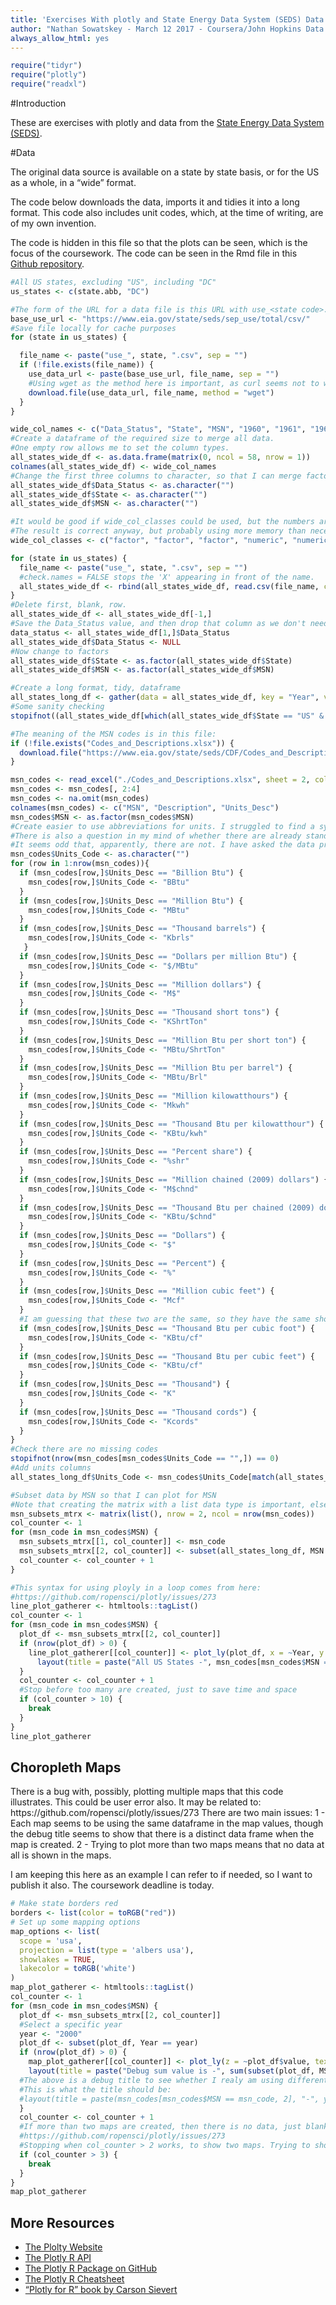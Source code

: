 ```yaml
---
title: 'Exercises With plotly and State Energy Data System (SEDS) Data'
author: "Nathan Sowatskey - March 12 2017 - Coursera/John Hopkins Data Science Specilisation"
always_allow_html: yes
---
```


```r
require("tidyr")
require("plotly")
require("readxl")
```

#Introduction

These are exercises with plotly and data from the [State Energy Data System (SEDS)](https://www.eia.gov/state/seds/seds-data-complete.php).

#Data

The original data source is available on a state by state basis, or for the US as a whole, in a "wide" format. 

The code below downloads the data, imports it and tidies it into a long format. This code also includes unit codes, which, at the time of writing, are of my own invention.

The code is hidden in this file so that the plots can be seen, which is the focus of the coursework. The code can be seen in the Rmd file in this [Github repository]().

```r
#All US states, excluding "US", including "DC"
us_states <- c(state.abb, "DC")
```

```r
#The form of the URL for a data file is this URL with use_<state code>.csv
base_use_url <- "https://www.eia.gov/state/seds/sep_use/total/csv/"
#Save file locally for cache purposes
for (state in us_states) {

  file_name <- paste("use_", state, ".csv", sep = "")
  if (!file.exists(file_name)) {
    use_data_url <- paste(base_use_url, file_name, sep = "")
    #Using wget as the method here is important, as curl seems not to work (on OSX at least)
    download.file(use_data_url, file_name, method = "wget")
  }
}
```

```r
wide_col_names <- c("Data_Status", "State", "MSN", "1960", "1961", "1962", "1963", "1964", "1965", "1966", "1967", "1968", "1969", "1970", "1971", "1972", "1973", "1974", "1975", "1976", "1977", "1978", "1979", "1980", "1981", "1982", "1983", "1984", "1985", "1986", "1987", "1988", "1989", "1990", "1991", "1992", "1993", "1994", "1995", "1996", "1997", "1998", "1999", "2000", "2001", "2002", "2003", "2004", "2005", "2006", "2007", "2008", "2009", "2010", "2011", "2012", "2013", "2014")
#Create a dataframe of the required size to merge all data.
#One empty row allows me to set the column types.
all_states_wide_df <- as.data.frame(matrix(0, ncol = 58, nrow = 1))
colnames(all_states_wide_df) <- wide_col_names
#Change the first three columns to character, so that I can merge factor types in later
all_states_wide_df$Data_Status <- as.character("")
all_states_wide_df$State <- as.character("")
all_states_wide_df$MSN <- as.character("")

#It would be good if wide_col_classes could be used, but the numbers are quoted, so this sees not to work. This note is simply to make it clear that I tried.
#The result is correct anyway, but probably using more memory than necessary.
wide_col_classes <- c("factor", "factor", "factor", "numeric", "numeric", "numeric", "numeric", "numeric", "numeric", "numeric", "numeric", "numeric", "numeric", "numeric", "numeric", "numeric", "numeric", "numeric", "numeric", "numeric", "numeric", "numeric", "numeric", "numeric", "numeric", "numeric", "numeric", "numeric", "numeric", "numeric", "numeric", "numeric", "numeric", "numeric", "numeric", "numeric", "numeric", "numeric", "numeric", "numeric", "numeric", "numeric", "numeric", "numeric", "numeric", "numeric", "numeric", "numeric", "numeric", "numeric", "numeric", "numeric", "numeric", "numeric", "numeric", "numeric", "numeric", "numeric")

for (state in us_states) {
  file_name <- paste("use_", state, ".csv", sep = "")
  #check.names = FALSE stops the 'X' appearing in front of the name.
  all_states_wide_df <- rbind(all_states_wide_df, read.csv(file_name, col.names = wide_col_names, check.names = FALSE))
}
#Delete first, blank, row.
all_states_wide_df <- all_states_wide_df[-1,]
#Save the Data_Status value, and then drop that column as we don't need it.
data_status <- all_states_wide_df[1,]$Data_Status
all_states_wide_df$Data_Status <- NULL
#Now change to factors
all_states_wide_df$State <- as.factor(all_states_wide_df$State)
all_states_wide_df$MSN <- as.factor(all_states_wide_df$MSN)
```

```r
#Create a long format, tidy, dataframe
all_states_long_df <- gather(data = all_states_wide_df, key = "Year", value = "value", -State, -MSN)
#Some sanity checking
stopifnot((all_states_wide_df[which(all_states_wide_df$State == "US" & all_states_wide_df$MSN == "ARICB"), 3] == all_states_long_df[which(all_states_long_df$State == "US" & all_states_long_df$MSN == "ARICB" & all_states_long_df$Year == "1960"), 4]))
```

```r
#The meaning of the MSN codes is in this file:
if (!file.exists("Codes_and_Descriptions.xlsx")) {
  download.file("https://www.eia.gov/state/seds/CDF/Codes_and_Descriptions.xlsx", "Codes_and_Descriptions.xlsx", method = "wget")
}

msn_codes <- read_excel("./Codes_and_Descriptions.xlsx", sheet = 2, col_names = FALSE, skip = 8)
msn_codes <- msn_codes[, 2:4]
msn_codes <- na.omit(msn_codes)
colnames(msn_codes) <- c("MSN", "Description", "Units_Desc")
msn_codes$MSN <- as.factor(msn_codes$MSN)
#Create easier to use abbreviations for units. I struggled to find a syntactically elegant way to do this ...
#There is also a question in my mind of whether there are already standard/common short codes for these units. 
#It seems odd that, apparently, there are not. I have asked the data provider, so this may be updated.
msn_codes$Units_Code <- as.character("") 
for (row in 1:nrow(msn_codes)){
  if (msn_codes[row,]$Units_Desc == "Billion Btu") {
    msn_codes[row,]$Units_Code <- "BBtu"
  }
  if (msn_codes[row,]$Units_Desc == "Million Btu") {
    msn_codes[row,]$Units_Code <- "MBtu"
  }
  if (msn_codes[row,]$Units_Desc == "Thousand barrels") {
    msn_codes[row,]$Units_Code <- "Kbrls"
   }
  if (msn_codes[row,]$Units_Desc == "Dollars per million Btu") {
    msn_codes[row,]$Units_Code <- "$/MBtu"
  }
  if (msn_codes[row,]$Units_Desc == "Million dollars") {
    msn_codes[row,]$Units_Code <- "M$"
  }
  if (msn_codes[row,]$Units_Desc == "Thousand short tons") {
    msn_codes[row,]$Units_Code <- "KShrtTon"
  }
  if (msn_codes[row,]$Units_Desc == "Million Btu per short ton") {
    msn_codes[row,]$Units_Code <- "MBtu/ShrtTon"
  }
  if (msn_codes[row,]$Units_Desc == "Million Btu per barrel") {
    msn_codes[row,]$Units_Code <- "MBtu/Brl"
  }
  if (msn_codes[row,]$Units_Desc == "Million kilowatthours") {
    msn_codes[row,]$Units_Code <- "Mkwh"
  }
  if (msn_codes[row,]$Units_Desc == "Thousand Btu per kilowatthour") {
    msn_codes[row,]$Units_Code <- "KBtu/kwh"
  }
  if (msn_codes[row,]$Units_Desc == "Percent share") {
    msn_codes[row,]$Units_Code <- "%shr"
  }
  if (msn_codes[row,]$Units_Desc == "Million chained (2009) dollars") {
    msn_codes[row,]$Units_Code <- "M$chnd"
  }
  if (msn_codes[row,]$Units_Desc == "Thousand Btu per chained (2009) dollar") {
    msn_codes[row,]$Units_Code <- "KBtu/$chnd"
  }
  if (msn_codes[row,]$Units_Desc == "Dollars") {
    msn_codes[row,]$Units_Code <- "$"
  }
  if (msn_codes[row,]$Units_Desc == "Percent") {
    msn_codes[row,]$Units_Code <- "%"
  }
  if (msn_codes[row,]$Units_Desc == "Million cubic feet") {
    msn_codes[row,]$Units_Code <- "Mcf"
  }
  #I am guessing that these two are the same, so they have the same short code.
  if (msn_codes[row,]$Units_Desc == "Thousand Btu per cubic foot") {
    msn_codes[row,]$Units_Code <- "KBtu/cf"
  }
  if (msn_codes[row,]$Units_Desc == "Thousand Btu per cubic feet") {
    msn_codes[row,]$Units_Code <- "KBtu/cf"
  }
  if (msn_codes[row,]$Units_Desc == "Thousand") {
    msn_codes[row,]$Units_Code <- "K"
  }
  if (msn_codes[row,]$Units_Desc == "Thousand cords") {
    msn_codes[row,]$Units_Code <- "Kcords"
  }
}
#Check there are no missing codes
stopifnot(nrow(msn_codes[msn_codes$Units_Code == "",]) == 0)
#Add units columns
all_states_long_df$Units_Code <- msn_codes$Units_Code[match(all_states_long_df$MSN, msn_codes$MSN)]
```

```r
#Subset data by MSN so that I can plot for MSN
#Note that creating the matrix with a list data type is important, else you can't add dataframes into cells
msn_subsets_mtrx <- matrix(list(), nrow = 2, ncol = nrow(msn_codes))
col_counter <- 1
for (msn_code in msn_codes$MSN) {
  msn_subsets_mtrx[[1, col_counter]] <- msn_code
  msn_subsets_mtrx[[2, col_counter]] <- subset(all_states_long_df, MSN == msn_code)
  col_counter <- col_counter + 1
}
```

```r
#This syntax for using ployly in a loop comes from here:
#https://github.com/ropensci/plotly/issues/273
line_plot_gatherer <- htmltools::tagList()
col_counter <- 1
for (msn_code in msn_codes$MSN) {
  plot_df <- msn_subsets_mtrx[[2, col_counter]]
  if (nrow(plot_df) > 0) {
    line_plot_gatherer[[col_counter]] <- plot_ly(plot_df, x = ~Year, y = ~value, color = ~State, type = "scatter", mode = "lines") %>% 
      layout(title = paste("All US States -", msn_codes[msn_codes$MSN == msn_code, 2], "-", msn_codes[msn_codes$MSN == msn_code, 4]))
  }
  col_counter <- col_counter + 1
  #Stop before too many are created, just to save time and space  
  if (col_counter > 10) {
    break
  }
}
line_plot_gatherer
```


## Choropleth Maps
There is a bug with, possibly, plotting multiple maps that this code illustrates. 
This could be user error also.
It may be related to:
https://github.com/ropensci/plotly/issues/273
There are two main issues:
1 - Each map seems to be using the same dataframe in the map values, though the debug title seems to show that there is a distinct data frame when the map is created.
2 - Trying to plot more than two maps means that no data at all is shown in the maps.

I am keeping this here as an example I can refer to if needed, so I want to publish it also. The coursework deadline is today.

```r
# Make state borders red
borders <- list(color = toRGB("red"))
# Set up some mapping options
map_options <- list(
  scope = 'usa',
  projection = list(type = 'albers usa'),
  showlakes = TRUE,
  lakecolor = toRGB('white')
)
map_plot_gatherer <- htmltools::tagList()
col_counter <- 1
for (msn_code in msn_codes$MSN) {
  plot_df <- msn_subsets_mtrx[[2, col_counter]]
  #Select a specific year
  year <- "2000"
  plot_df <- subset(plot_df, Year == year)
  if (nrow(plot_df) > 0) {
    map_plot_gatherer[[col_counter]] <- plot_ly(z = ~plot_df$value, text = ~plot_df$value, locations = ~plot_df$State, type = 'choropleth', locationmode = 'USA-states', color = plot_df$Value, colors = 'Blues', marker = list(line = borders)) %>%
    layout(title = paste("Debug sum value is -", sum(subset(plot_df, MSN == msn_code)$value)), geo = map_options)
  #The above is a debug title to see whether I realy am using different data sets
  #This is what the title should be:
  #layout(title = paste(msn_codes[msn_codes$MSN == msn_code, 2], "-", year, "-", msn_codes[msn_codes$MSN == msn_code, 4]), geo = map_options)
  }
  col_counter <- col_counter + 1
  #If more than two maps are created, then there is no data, just blank maps. See:
  #https://github.com/ropensci/plotly/issues/273
  #Stopping when col_counter > 2 works, to show two maps. Trying to show three did not work.
  if (col_counter > 3) {
    break
  }
}
map_plot_gatherer
```

## More Resources

- [The Plolty Website](https://plot.ly/)
- [The Plotly R API](https://plot.ly/r/)
- [The Plotly R Package on GitHub](https://github.com/ropensci/plotly)
- [The Plotly R Cheatsheet](https://images.plot.ly/plotly-documentation/images/r_cheat_sheet.pdf)
- ["Plotly for R" book by Carson Sievert](https://cpsievert.github.io/plotly_book/)